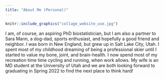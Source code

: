 ```yaml
---
title: "About Me (Personal)"
---
```


::: {.floatting}
```r
knitr::include_graphics("collage_website_use.jpg")
```

I am, of course, an aspiring PhD biostatistician, but I am also a partner to Sara Mann, a dog-dad, sports enthusiast, and hopefully a good friend and neighbor. I was born in New England, but grew up in Salt Lake City, Utah. I spent most of my childhood dreaming of being a professional skier until I started to value my bone, joint, and brain-health. I now spend most of my recreation time time cycling and running, when work allows. My wife is an MD student at the University of Utah and we are both looking forward to graduating in Spring 2022 to find the next place to think hard!

:::
